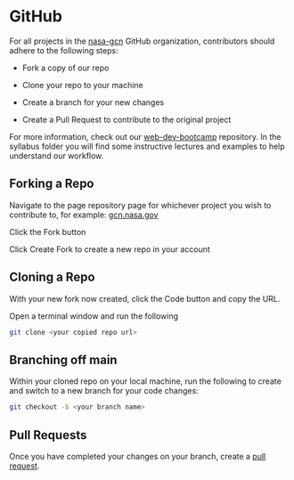 # GitHub

For all projects in the [nasa-gcn](https://github.com/nasa-gcn) GitHub organization, contributors should adhere to the following steps:

- Fork a copy of our repo

- Clone your repo to your machine

- Create a branch for your new changes

- Create a Pull Request to contribute to the original project

For more information, check out our [web-dev-bootcamp](https://github.com/nasa-gcn/web-dev-bootcamp) repository. In the syllabus folder you will find some instructive lectures and examples to help understand our workflow.

## Forking a Repo

Navigate to the page repository page for whichever project you wish to contribute to, for example: [gcn.nasa.gov](https://github.com/nasa-gcn/gcn.nasa.gov)

Click the Fork button

Click Create Fork to create a new repo in your account

## Cloning a Repo

With your new fork now created, click the Code button and copy the URL.

Open a terminal window and run the following

```sh
git clone <your copied repo url>
```

## Branching off main

Within your cloned repo on your local machine, run the following to create and switch to a new branch for your code changes:

```sh
git checkout -b <your branch name>
```

## Pull Requests

Once you have completed your changes on your branch, create a [pull request](https://github.com/nasa-gcn/gcn.nasa.gov/pulls).
